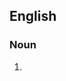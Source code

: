 {{also|dégustations}}

==English==

===Noun===
{{head|en|noun plural form}}

# {{plural of|degustation|lang=en}}